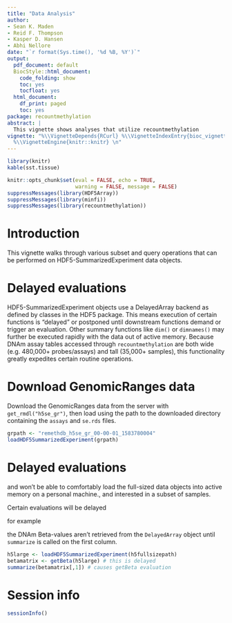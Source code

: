 ```yaml
---
title: "Data Analysis"
author:
- Sean K. Maden
- Reid F. Thompson
- Kasper D. Hansen
- Abhi Nellore
date: "`r format(Sys.time(), '%d %B, %Y')`"
output:
  pdf_document: default
  BiocStyle::html_document:
    code_folding: show
    toc: yes
    tocfloat: yes
  html_document:
    df_print: paged
    toc: yes
package: recountmethylation
abstract: |
  This vignette shows analyses that utilize recountmethylation
vignette: "%\\VignetteDepends{RCurl} %\\VignetteIndexEntry{bioc_vignette}  %\\usepackage[UTF-8]{inputenc}
  %\\VignetteEngine{knitr::knitr} \n"
---
```



```r
library(knitr)
kable(sst.tissue)
```


```r
knitr::opts_chunk$set(eval = FALSE, echo = TRUE, 
                      warning = FALSE, message = FALSE)
suppressMessages(library(HDF5Array))
suppressMessages(library(minfi))
suppressMessages(library(recountmethylation))
```

# Introduction

This vignette walks through various subset and query operations that can be performed on HDF5-SummarizedExperiment data objects.

# Delayed evaluations

HDF5-SummarizedExperiment objects use a DelayedArray backend as defined by classes in the HDF5 package. This means execution of certain functions is "delayed" or postponed until downstream functions demand or trigger an evaluation. Other summary functions like `dim()` or `dimnames()` may further be executed rapidly with the data out of active memory. Because DNAm assay tables accessed through `recountmethylation` are both wide (e.g. 480,000+ probes/assays) and tall (35,000+ samples), this functionality greatly expedites certain routine operations.

# Download GenomicRanges data

Download the GenomicRanges data from the server with `get_rmdl("h5se_gr")`, then load using the path to the downloaded directory containing the `assays` and `se.rds` files.

```r
grpath <- "remethdb_h5se_gr_00-00-01_1583780004"
loadHDF5SummarizedExperiment(grpath)
```

# Delayed evaluations

and won't be able to comfortably load 
the full-sized data objects into active 
memory on a personal machine., 
and  interested in a subset of samples. 

Certain evaluations
will be delayed

for example

the 
DNAm Beta-values aren't 
retrieved from 
the `DelayedArray` 
object until `summarize` 
is called on the 
first column.

```r
h5large <- loadHDF5SummarizedExperiment(h5fullsizepath)
betamatrix <- getBeta(h5large) # this is delayed 
summarize(betamatrix[,1]) # causes getBeta evaluation
```

# Session info

```r
sessionInfo()
```

